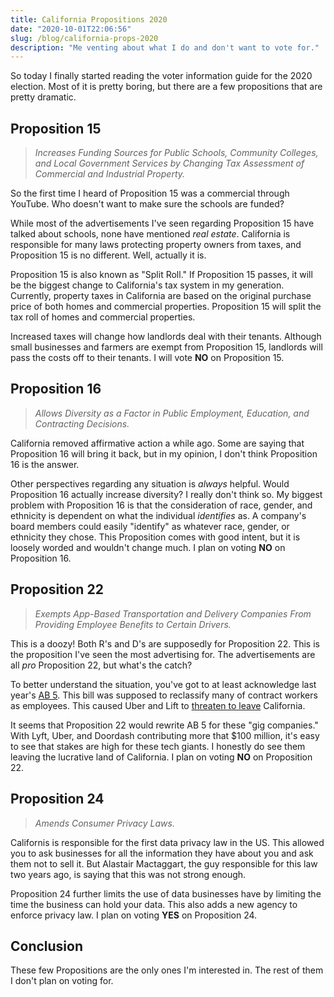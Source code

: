 ```yaml
---
title: California Propositions 2020
date: "2020-10-01T22:06:56"
slug: /blog/california-props-2020
description: "Me venting about what I do and don't want to vote for."
---
```


So today I finally started reading the voter information guide for the 2020 election. Most of it is pretty boring, but there are a few propositions that are pretty dramatic.

## Proposition 15
> *Increases Funding Sources for Public Schools, Community Colleges, and Local Government Services by
Changing Tax Assessment of Commercial and Industrial Property.*

So the first time I heard of Proposition 15 was a commercial through YouTube. Who doesn't want to make sure the schools are funded?

While most of the advertisements I've seen regarding Proposition 15 have talked about schools, none have mentioned *real estate*. California is responsible for many laws protecting property owners from taxes, and Proposition 15 is no different. Well, actually it is. 

Proposition 15 is also known as "Split Roll." If Proposition 15 passes, it will be the biggest change to California's tax system in my generation. Currently, property taxes in California are based on the original purchase price of both homes and commercial properties. Proposition 15 will split the tax roll of homes and commercial properties.

Increased taxes will change how landlords deal with their tenants. Although small businesses and farmers are exempt from Proposition 15, landlords will pass the costs off to their tenants. I will vote **NO** on Proposition 15.

## Proposition 16
> *Allows Diversity as a Factor in Public Employment, Education, and Contracting Decisions.*

California removed affirmative action a while ago. Some are saying that Proposition 16 will bring it back, but in my opinion, I don't think Proposition 16 is the answer.

Other perspectives regarding any situation is *always* helpful. Would Proposition 16 actually increase diversity? I really don't think so. My biggest problem with Proposition 16 is that the consideration of race, gender, and ethnicity is dependent on what the individual *identifies* as. A company's board members could easily "identify" as whatever race, gender, or ethnicity they chose. This Proposition comes with good intent, but it is loosely worded and wouldn't change much. I plan on voting **NO** on Proposition 16.

## Proposition 22
> *Exempts App-Based Transportation and Delivery Companies From Providing Employee Benefits to Certain Drivers.*

This is a doozy! Both R's and D's are supposedly for Proposition 22. This is the proposition I've seen the most advertising for. The advertisements are all *pro* Proposition 22, but what's the catch? 

To better understand the situation, you've got to at least acknowledge last year's [AB 5](https://edd.ca.gov/Payroll_Taxes/ab-5.htm). This bill was supposed to reclassify many of contract workers as employees. This caused Uber and Lift to [threaten to leave](https://www.forbes.com/sites/michaelgoldstein/2020/08/19/will-lyft-and-uber-bolt-california-over-states-anti-independent-contractor-law/#21e4302e103a) California. 

It seems that Proposition 22 would rewrite AB 5 for these "gig companies." With Lyft, Uber, and Doordash contributing more that $100 million, it's easy to see that stakes are high for these tech giants. I honestly do see them leaving the lucrative land of California. I plan on voting **NO** on Proposition 22.

## Proposition 24
> *Amends Consumer Privacy Laws.*

Californis is responsible for the first data privacy law in the US. This allowed you to ask businesses for all the information they have about you and ask them not to sell it. But Alastair Mactaggart, the guy responsible for this law two years ago, is saying that this was not strong enough.

Proposition 24 further limits the use of data businesses have by limiting the time the business can hold your data. This also adds a new agency to enforce privacy law. I plan on voting **YES** on Proposition 24.

## Conclusion

These few Propositions are the only ones I'm interested in. The rest of them I don't plan on voting for.